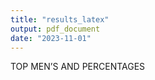 ```yaml
---
title: "results_latex"
output: pdf_document
date: "2023-11-01"
---
```

TOP MEN'S AND PERCENTAGES

```{=latex}

\newcommand{\highlight}[1]{\colorbox{yellow}{#1}}

\begin{table}[htbp]
\begin{center}
  \caption{Men's Artistic Gymnastics - Second Round Simulations for Possible Top Teams}
  \medskip
\begin{tabular}{c|c|c|c|c}
\hline
\multicolumn{5}{c}{Teams 1-5} \\
  \hline
  \textbf{Team 1} & \textbf{Team 2} & \textbf{Team 3} & \textbf{Team 4} & \textbf{Team 5} \\
  \hline
  \multicolumn{5}{c}{Athletes} \\
  \hline
  Vitaliy Guimaraes & Asher Hong & Riley Loos & Vitaliy Guimaraes & Asher Hong \\
  Asher Hong & Michael Jaroh & Yul Moldauer & Asher Hong & Jose Lopez \\
  Brody Malone & Paul Juda & Frederick Richard & Paul Juda & Brody Malone \\
  Yul Moldauer & Donnell Whittenburg & Shane Wiskus & Ian Lasic & Yul Moldauer \\
  Donnell Whittenburg & Khoi Young & Khoi Young & Khoi Young & Khoi Young \\
  \hline
  \multicolumn{5}{c}{Percentage of Simulations With Highest Weighted Medal Count} \\
  \hline
  \textit{China: 79\%} & \textit{China: 79\%} & \textit{China: 82\%} & \textit{China: 82\%} & \textit{China: 75\%} \\
  \textit{USA: 14\%} & \textit{USA: 10\%} & \textit{USA: 6.7\%} & \textit{USA: 9.3\%} & \textit{USA: 15\%} \\
  \hline
  \multicolumn{5}{c}{Teams 6-10} \\
  \cline{1-5}
  \textbf{Team 6} & \textbf{Team 7} & \textbf{Team 8} & \textbf{Team 9} & \textbf{Team 10} \\
  \hline
  \multicolumn{5}{c}{Athletes} \\
  \hline
  Cameron Bock & Asher Hong & Taylor Burkhart & Raydel Gamboa & Vitaliy Guimaraes \\
  Matt Cormier & Patrick Hoopes & Vitaliy Guimaraes & Vitaliy Guimaraes & Asher Hong \\
  Vitaliy Guimaraes & Paul Juda & Brody Malone & Paul Juda & Paul Juda \\
  Paul Juda & Brody Malone & Yul Moldauer & Riley Loos & Curran Phillips \\
  Frederick Richaard & Colt Walker & Khoi Young & Khoi Young & Khoi Young \\
  \hline
  \multicolumn{5}{c}{Percentage of Simulations With Highest Weighted Medal Count} \\
  \hline
  \textit{China: 85\%} & \textit{China: 78\%} & \textit{China: 84\%} & \textit{China: 86\%} & \textit{China: 79\%} \\
  \textit{USA: 6.7\%} & \highlight{\textit{USA: 16\%}} & \textit{USA: 8.7\%} & \textit{USA: 3.3\%} & \textit{USA: 14\%} \\
  \hline
\end{tabular}
\end{center}

\label{tab:gymnastics_medals}
\end{table}


```



```{=latex}

\begin{table}[htbp]
\centering
\caption{Men's Artistic Gymnastics - Second Round Simulations for Possible Top Teams}
\small
\begin{tabular}{|c|c|c|c|c|c|}
  \hline
  \textbf{Team} & \textbf{1} & \textbf{2} & \textbf{3} & \textbf{4} & \textbf{5} \\
  \hline
  \multicolumn{6}{|c|}{\textbf{Athletes}} \\
  \hline
  1 & Vitaliy Guimaraes & Asher Hong & Riley Loos & Vitaliy Guimaraes & Asher Hong \\
  2 & Asher Hong & Michael Jaroh & Yul Moldauer & Asher Hong & Jose Lopez \\
  3 & Brody Malone & Paul Juda & Frederick Richard & Paul Juda & Brody Malone \\
  4 & Yul Moldauer & Donnell Whittenburg & Shane Wiskus & Ian Lasic & Yul Moldauer \\
  5 & Donnell Whittenburg & Khoi Young & Khoi Young & Khoi Young & Khoi Young \\
  \hline
  \multicolumn{6}{|c|}{\textbf{Percentage of Simulations With Highest Weighted Medal Count}} \\
  \hline
  China & 79\% & 79\% & 82\% & 82\% & 75\% \\
  USA & 14\% & 10\% & 6.7\% & 9.3\% & 15\% \\
  \hline
  \textbf{Team} & \textbf{6} & \textbf{7} & \textbf{8} & \textbf{9} & \textbf{10} \\
  \hline
  \multicolumn{6}{|c|}{\textbf{Athletes}} \\
  \hline
  1 & Cameron Bock & Asher Hong & Taylor Burkhart & Raydel Gamboa & Vitaliy Guimaraes \\
  2 & Matt Cormier & Patrick Hoopes & Vitaliy Guimaraes & Vitaliy Guimaraes & Asher Hong \\
  3 & Vitaliy Guimaraes & Paul Juda & Brody Malone & Paul Juda & Paul Juda \\
  4 & Paul Juda & Brody Malone & Yul Moldauer & Riley Loos & Curran Phillips \\
  5 & Frederick Richard & Colt Walker & Khoi Young & Khoi Young & Khoi Young \\
  \hline
  \multicolumn{6}{|c|}{\textbf{Percentage of Simulations With Highest Weighted Medal Count}} \\
  \hline
  China & 85\% & 78\% & 84\% & 86\% & 79\% \\
  USA & 6.7\% & \highlight{16\%} & 8.7\% & 3.3\% & 14\% \\
  \hline
\end{tabular}
\label{tab:gymnastics_medals}
\end{table}

```



